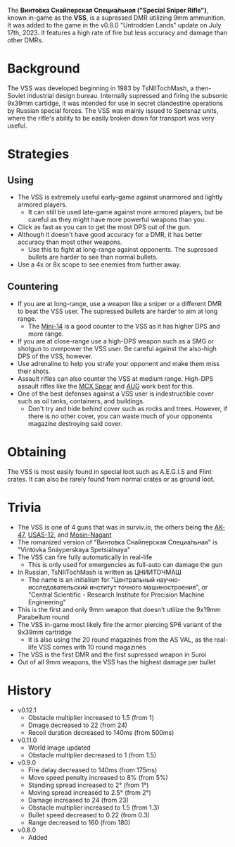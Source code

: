 The **Винто́вка Сна́йперская Специа́льная ("Special Sniper Rifle")**, known in-game as the **VSS**, is a supressed DMR utilizing 9mm ammunition. It was added to the game in the v0.8.0 "Untrodden Lands" update on July 17th, 2023. It features a high rate of fire but less accuracy and damage than other DMRs.

# Background
The VSS was developed beginning in 1983 by TsNIITochMash, a then-Soviet industrial design bureau. Internally supressed and firing the subsonic 9x39mm cartidge, it was intended for use in secret clandestine operations by Russian special forces. The VSS was mainly issued to Spetsnaz units, where the rifle's ability to be easily broken down for transport was very useful. 

# Strategies
## Using
- The VSS is extremely useful early-game against unarmored and lightly armored players.
    - It can still be used late-game against more armored players, but be careful as they might have more powerful weapons than you.
- Click as fast as you can to get the most DPS out of the gun.
- Although it doesn't have good accuracy for a DMR, it has better accuracy than most other weapons.
    - Use this to fight at long-range against opponents. The supressed bullets are harder to see than normal bullets.
- Use a 4x or 8x scope to see enemies from further away.

## Countering
- If you are at long-range, use a weapon like a sniper or a different DMR to beat the VSS user. The supressed bullets are harder to aim at long range.
    - The [Mini-14](/weapons/guns/mini14) is a good counter to the VSS as it has higher DPS and more range.
- If you are at close-range use a high-DPS weapon such as a SMG or shotgun to overpower the VSS user. Be careful against the also-high DPS of the VSS, however.
- Use adrenaline to help you strafe your opponent and make them miss their shots.
- Assault rifles can also counter the VSS at medium range. High-DPS assault rifles like the [MCX Spear](/weapons/guns/mcx_spear) and [AUG](/weapons/guns/aug) work best for this.
- One of the best defenses against a VSS user is indestructible cover such as oil tanks, containers, and buildings.
    - Don't try and hide behind cover such as rocks and trees. However, if there is no other cover, you can waste much of your opponents magazine destroying said cover.


# Obtaining
The VSS is most easily found in special loot such as A.E.G.I.S and Flint crates. It can also be rarely found from normal crates or as ground loot.

# Trivia
- The VSS is one of 4 guns that was in surviv.io, the others being the [AK-47](/weapons/guns/ak47), [USAS-12](/weapons/guns/usas12), and [Mosin-Nagant](/weapons/mosin)
- The romanized version of "Винто́вка Сна́йперская Специа́льная" is "Vintóvka Snáyperskaya Spetsiálnaya"
- The VSS can fire fully automatically in real-life
    - This is only used for emergencies as full-auto can damage the gun
- In Russian, TsNIITochMash is written as ЦНИИТОЧМАШ
    - The name is an initialism for "Центральный научно-исследовательский институт точного машиностроения", or "Central Scientific - Research Institute for Precision Machine Engineering"
- This is the first and only 9mm weapon that doesn't utilize the 9x19mm Parabellum round
- The VSS in-game most likely fire the armor piercing SP6 variant of the 9x39mm cartridge
    - It is also using the 20 round magazines from the AS VAL, as the real-life VSS comes with 10 round magazines
- The VSS is the first DMR and the first supressed weapon in Suroi
- Out of all 9mm weapons, the VSS has the highest damage per bullet

# History
- v0.12.1
    - Obstacle multiplier increased to 1.5 (from 1)
    - Dmage decreased to 22 (from 24)
    - Recoil duration decreased to 140ms (from 500ms)
- v0.11.0
    - World image updated
    - Obstacle multiplier decreased to 1 (from 1.5)
- v0.9.0
    - Fire delay decreased to 140ms (from 175ms)
    - Move speed penalty increased to 8% (from 5%)
    - Standing spread increased to 2° (from 1°)
    - Moving spread increased to 2.5° (from 2°)
    - Damage increased to 24 (from 23)
    - Obstacle multiplier increased to 1.5 (from 1.3)
    - Bullet speed decreased to 0.22 (from 0.3)
    - Range decreased to 160 (from 180)
- v0.8.0
    - Added